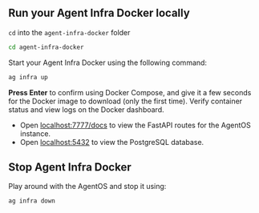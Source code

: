 ## Run your Agent Infra Docker locally

`cd` into the `agent-infra-docker` folder

```bash
cd agent-infra-docker
```

Start your Agent Infra Docker using the following command:

<CodeGroup>

```bash terminal
ag infra up
```

</CodeGroup>

**Press Enter** to confirm using Docker Compose, and give it a few seconds for the Docker image to download (only the first time). Verify container status and view logs on the Docker dashboard.

- Open [localhost:7777/docs](http://localhost:7777/docs) to view the FastAPI routes for the AgentOS instance.
- Open [localhost:5432](http://localhost:5432) to view the PostgreSQL database.

## Stop Agent Infra Docker

Play around with the AgentOS and stop it using:

<CodeGroup>

```bash terminal
ag infra down
```

</CodeGroup>

